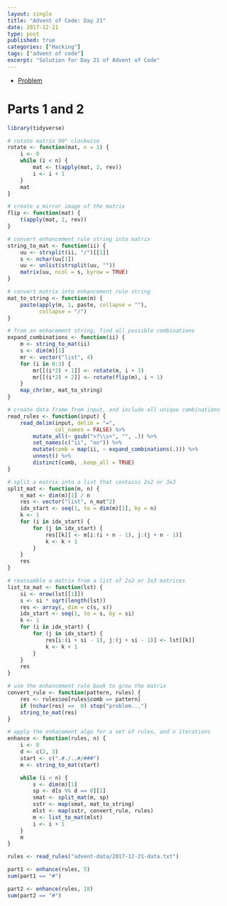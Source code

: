```yaml
---
layout: single
title: "Advent of Code: Day 21"
date: 2017-12-21
type: post
published: true
categories: ["Hacking"]
tags: ["advent of code"]
excerpt: "Solution for Day 21 of Advent of Code"
---
```


* [Problem](https://adventofcode.com/2017/day/21)


# Parts 1 and 2


```r
library(tidyverse)

# rotate matrix 90° clockwise
rotate <- function(mat, n = 1) {
    i <- 0
    while (i < n) {
        mat <- t(apply(mat, 2, rev))
        i <- i + 1
    }
    mat
}

# create a mirror image of the matrix
flip <- function(mat) {
    t(apply(mat, 1, rev))
}

# convert enhancement rule string into matrix
string_to_mat <- function(ii) {
    uu <- strsplit(ii, "/")[[1]]
    s <- nchar(uu[1])
    uu <- unlist(strsplit(uu, ""))
    matrix(uu, ncol = s, byrow = TRUE)
}

# convert matrix into enhancement rule string
mat_to_string <- function(m) {
    paste(apply(m, 1, paste, collapse = ""),
          collapse = "/")
}

# from an enhacement string, find all possible combinations
expand_combinations <- function(ii) {
    m <- string_to_mat(ii)
    s <- dim(m)[1]
    mr <- vector("list", 4)
    for (i in 0:3) {
        mr[[(i*2) + 1]] <- rotate(m, i + 1)        
        mr[[(i*2) + 2]] <- rotate(flip(m), i + 1)
    }
    map_chr(mr, mat_to_string)
}

# create data frame from input, and include all unique combinations
read_rules <- function(input) {
    read_delim(input, delim = "=",
               col_names = FALSE) %>%
        mutate_all(~ gsub(">?\\s+", "", .)) %>%
        set_names(c("ii", "oo")) %>%
        mutate(comb = map(ii, ~ expand_combinations(.))) %>%
        unnest() %>%
        distinct(comb, .keep_all = TRUE)
}

# split a matrix into a list that contains 2x2 or 3x3 
split_mat <- function(m, n) {
    n_mat <- dim(m)[1] / n
    res <- vector("list", n_mat^2)
    idx_start <- seq(1, to = dim(m)[1], by = n)
    k <- 1
    for (i in idx_start) {
        for (j in idx_start) {
            res[[k]] <- m[i:(i + n - 1), j:(j + n - 1)]
            k <- k + 1
        }
    }
    res
}

# reassamble a matrix from a list of 2x2 or 3x3 matrices
list_to_mat <- function(lst) {
    si <- nrow(lst[[1]])  
    s <- si * sqrt(length(lst))
    res <- array(, dim = c(s, s))
    idx_start <- seq(1, to = s, by = si)
    k <- 1
    for (i in idx_start) {
        for (j in idx_start) {
            res[i:(i + si - 1), j:(j + si - 1)] <- lst[[k]]
            k <- k + 1
        }
    }
    res
}

# use the enhancement rule book to grow the matrix
convert_rule <- function(pattern, rules) {
    res <- rules$oo[rules$comb == pattern]
    if (nchar(res) ==  0) stop("problem...")
    string_to_mat(res)       
}

# apply the enhacement algo for a set of rules, and n iterations
enhance <- function(rules, n) {
    i <- 0
    d <- c(2, 3)
    start <- c(".#./..#/###")
    m <- string_to_mat(start)

    while (i < n) {
        s <- dim(m)[1]
        sp <- d[s %% d == 0][1]
        smat <- split_mat(m, sp)
        sstr <- map(smat, mat_to_string)
        mlst <- map(sstr, convert_rule, rules)
        m <- list_to_mat(mlst)
        i <- i + 1
    }   
    m    
}

rules <- read_rules("advent-data/2017-12-21-data.txt")

part1 <- enhance(rules, 5)
sum(part1 == "#")

part2 <- enhance(rules, 18)
sum(part2 == "#")

```
